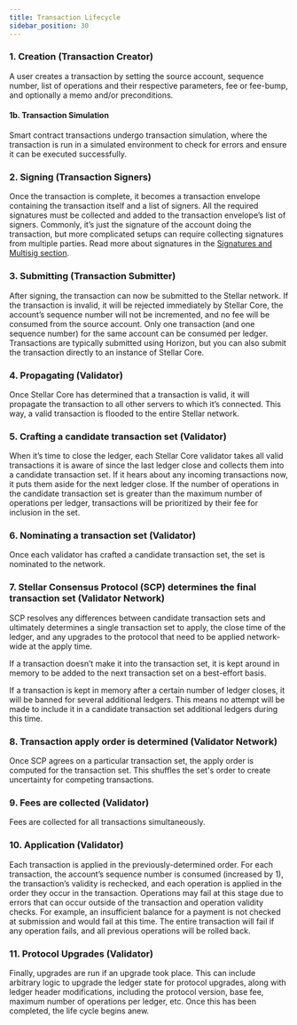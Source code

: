 ```yaml
---
title: Transaction Lifecycle
sidebar_position: 30
---
```


### 1. Creation (Transaction Creator)

A user creates a transaction by setting the source account, sequence number, list of operations and their respective parameters, fee or fee-bump, and optionally a memo and/or preconditions.

#### 1b. Transaction Simulation

Smart contract transactions undergo transaction simulation, where the transaction is run in a simulated environment to check for errors and ensure it can be executed successfully.

### 2. Signing (Transaction Signers)

Once the transaction is complete, it becomes a transaction envelope containing the transaction itself and a list of signers. All the required signatures must be collected and added to the transaction envelope’s list of signers. Commonly, it’s just the signature of the account doing the transaction, but more complicated setups can require collecting signatures from multiple parties. Read more about signatures in the [Signatures and Multisig section](./signatures-multisig.mdx).

### 3. Submitting (Transaction Submitter)

After signing, the transaction can now be submitted to the Stellar network. If the transaction is invalid, it will be rejected immediately by Stellar Core, the account’s sequence number will not be incremented, and no fee will be consumed from the source account. Only one transaction (and one sequence number) for the same account can be consumed per ledger. Transactions are typically submitted using Horizon, but you can also submit the transaction directly to an instance of Stellar Core.

### 4. Propagating (Validator)

Once Stellar Core has determined that a transaction is valid, it will propagate the transaction to all other servers to which it’s connected. This way, a valid transaction is flooded to the entire Stellar network.

### 5. Crafting a candidate transaction set (Validator)

When it’s time to close the ledger, each Stellar Core validator takes all valid transactions it is aware of since the last ledger close and collects them into a candidate transaction set. If it hears about any incoming transactions now, it puts them aside for the next ledger close. If the number of operations in the candidate transaction set is greater than the maximum number of operations per ledger, transactions will be prioritized by their fee for inclusion in the set.

### 6. Nominating a transaction set (Validator)

Once each validator has crafted a candidate transaction set, the set is nominated to the network.

### 7. Stellar Consensus Protocol (SCP) determines the final transaction set (Validator Network)

SCP resolves any differences between candidate transaction sets and ultimately determines a single transaction set to apply, the close time of the ledger, and any upgrades to the protocol that need to be applied network-wide at the apply time.

If a transaction doesn’t make it into the transaction set, it is kept around in memory to be added to the next transaction set on a best-effort basis.

If a transaction is kept in memory after a certain number of ledger closes, it will be banned for several additional ledgers. This means no attempt will be made to include it in a candidate transaction set additional ledgers during this time.

### 8. Transaction apply order is determined (Validator Network)

Once SCP agrees on a particular transaction set, the apply order is computed for the transaction set. This shuffles the set's order to create uncertainty for competing transactions.

### 9. Fees are collected (Validator)

Fees are collected for all transactions simultaneously.

### 10. Application (Validator)

Each transaction is applied in the previously-determined order. For each transaction, the account’s sequence number is consumed (increased by 1), the transaction’s validity is rechecked, and each operation is applied in the order they occur in the transaction. Operations may fail at this stage due to errors that can occur outside of the transaction and operation validity checks. For example, an insufficient balance for a payment is not checked at submission and would fail at this time. The entire transaction will fail if any operation fails, and all previous operations will be rolled back.

### 11. Protocol Upgrades (Validator)

Finally, upgrades are run if an upgrade took place. This can include arbitrary logic to upgrade the ledger state for protocol upgrades, along with ledger header modifications, including the protocol version, base fee, maximum number of operations per ledger, etc. Once this has been completed, the life cycle begins anew.
